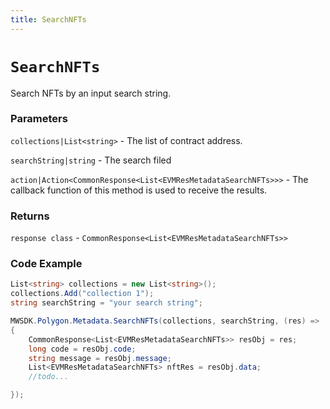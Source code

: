 ```yaml
---
title: SearchNFTs
---
```


# `SearchNFTs`

Search NFTs by an input search string.
### Parameters
`collections|List<string>` - The list of contract address.

`searchString|string` -  The search filed

`action|Action<CommonResponse<List<EVMResMetadataSearchNFTs>>>` - The callback function of this method is used to receive the results.

### Returns
`response class` - `CommonResponse<List<EVMResMetadataSearchNFTs>>`

### Code Example
```csharp
List<string> collections = new List<string>();
collections.Add("collection 1");
string searchString = "your search string";

MWSDK.Polygon.Metadata.SearchNFTs(collections, searchString, (res) =>
{
    CommonResponse<List<EVMResMetadataSearchNFTs>> resObj = res;
    long code = resObj.code;
    string message = resObj.message;
    List<EVMResMetadataSearchNFTs> nftRes = resObj.data;
    //todo...

});
```